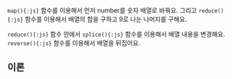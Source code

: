 
`map(){:js}` 함수를 이용해서 먼저 number를 숫자 배열로 바꿔요. 그리고 `reduce(){:js}` 함수를 이용해서 배열의 합을 구하고 9로 나눈 나머지를 구해요.

`reduce(){:js}` 함수 안에서 `splice(){:js}` 함수를 이용해서 배열 내용을 변경해요. `reverse(){:js}` 함수를 이용해서 배열을 뒤집어요.

## 이론

<Reduce />
<Splice />
<Slice />
